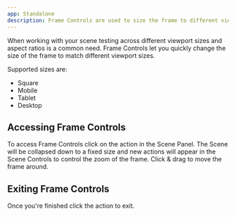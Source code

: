 ```yaml
---
app: Standalone
description: Frame Controls are used to size the frame to different viewport sizes.
---
```



When working with your scene testing across different viewport sizes and aspect ratios is a common need. Frame Controls let you quickly change the size of the frame to match different viewport sizes.

Supported sizes are:

- Square
- Mobile
- Tablet
- Desktop

## Accessing Frame Controls

To access Frame Controls click on the <ActionLink href="/docs" name="Collapse To Frame" icon={ExitFullScreenIcon} /> action in the Scene Panel. The Scene will be collapsed down to a fixed size and new actions will appear in the Scene Controls to control the zoom of the frame. Click & drag to move the frame around.

## Exiting Frame Controls

Once you're finished click the <ActionLink href="/docs" name="Expand Frame" icon={EnterFullScreenIcon} /> action to exit.
